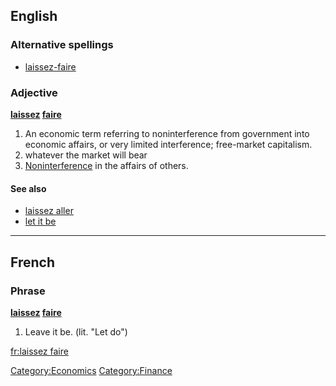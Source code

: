 ==English==

===Alternative spellings===
* [[laissez-faire]]

===Adjective===
'''[[laissez]] [[faire]]'''

# An economic term referring to noninterference from government into economic affairs, or very limited interference; free-market capitalism.
# whatever the market will bear
# [[noninterference|Noninterference]] in the affairs of others.

====See also====
*[[laissez aller]]
*[[let it be]]
[[Category:Economics]]
[[Category:Finance]]
----

==French==
===Phrase===
'''[[laissez]] [[faire]]'''

# Leave it be.  (lit. "Let do")

[[fr:laissez faire]]